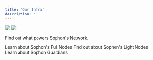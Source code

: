 ```yaml
---
title: 'Our Infra'
description: ''
---
```


<img className="block dark:hidden" src="/images/nodes/nodes-light.webp" />
<img className="hidden dark:block" src="/images/nodes/nodes-dark.webp" />

Find out what powers Sophon's Network.

<CardGroup cols={3}>
  <Card
    title="Full Nodes"
    icon="atom"
    href="full-nodes"
  >
    Learn about Sophon's Full Nodes
  </Card>
  <Card
    title="Light Nodes"
    icon="lightbulb"
    href="light-nodes"
  >
    Find out about Sophon's Light Nodes
  </Card>
  <Card
    title="Guardians"
    icon="shield"
    href="what-are-guardians"
  >
    Learn about Sophon Guardians
  </Card>
</CardGroup>

